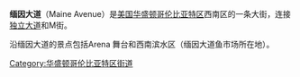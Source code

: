 {{Infobox street
| name                    =缅因大道
| native_name             =Maine Avenue
| location                = [[美国|美国]][[华盛顿哥伦比亚特区|华盛顿哥伦比亚特区]]
| coordinates             = {{Coord|38|52|58.6|N|77|1|51.3|W|display=inline,title}}
| direction_a             = 西
| terminus_a              = 独立大道
| direction_b             = 东
| terminus_b              = 6街/ M街
| junction                = {{jct|state=DC|US|1|name1=14街|road=[[Ohio_Drive_(Washington,_D.C.)|Ohio Drive]]}}<br>{{jct|state=DC|I|395|road=12街}}<br>7街
}}
'''缅因大道'''（Maine Avenue）是[[美国|美国]][[华盛顿哥伦比亚特区|华盛顿哥伦比亚特区]]西南区的一条大街，连接[[獨立大道_(華盛頓哥倫比亞特區)|独立大道]]和M街。

沿缅因大道的景点包括Arena 舞台和西南滨水区（缅因大道鱼市场所在地）。
{{华盛顿哥伦比亚特区街道}}{{reflist}}
[[Category:华盛顿哥伦比亚特区街道|Category:华盛顿哥伦比亚特区街道]]
